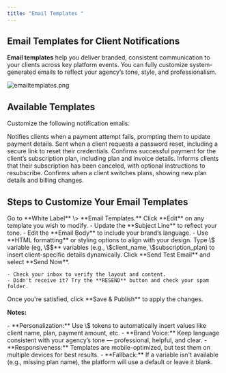 ```yaml
---
title: "Email Templates "
---
```


## **Email Templates for Client Notifications**

**Email templates** help you deliver branded, consistent communication to your clients across key platform events. You can fully customize system-generated emails to reflect your agency’s tone, style, and professionalism.

![emailtemplates.png](/images/emailtemplates.png)

## **Available Templates**

Customize the following notification emails:

<AccordionGroup>
  <Accordion title="Payment Failure Notification">
    Notifies clients when a payment attempt fails, prompting them to update payment details.
  </Accordion>
  <Accordion title="Password Reset Notification">
    Sent when a client requests a password reset, including a secure link to reset their credentials.
  </Accordion>
  <Accordion title="Subscription Payment Confirmation">
    Confirms successful payment for the client’s subscription plan, including plan and invoice details.
  </Accordion>
  <Accordion title="Subscription Cancellation Notification">
    Informs clients that their subscription has been canceled, with optional instructions to resubscribe.
  </Accordion>
  <Accordion title="Subscription Plan Change Notification">
    Confirms when a client switches plans, showing new plan details and billing changes.
  </Accordion>
</AccordionGroup>

## **Steps to Customize Your Email Templates**

<Steps>
  <Step title="Navigate to Email Templates" stepNumber={1} titleSize="p">
    Go to **White Label** \> **Email Templates.**
  </Step>
  <Step title="Select & Edit Template" stepNumber={2} titleSize="p">
    Click **Edit** on any template you wish to modify.
  </Step>
  <Step title="Customize Content" stepNumber={3} titleSize="p">
    - Update the **Subject Line** to reflect your tone.
    - Edit the **Email Body** to include your brand’s language.
    - Use **HTML formatting** or styling options to align with your design.
  </Step>
  <Step title="Personalize with Variables" stepNumber={4} titleSize="p">
    Type \$ variable (eg, \$$** variables (e.g., \$client_name, \$subscription_plan) to insert client-specific details dynamically.
  </Step>
  <Step title="Send a Test Email" stepNumber={5} titleSize="p">
    Click **Send Test Email** and select **Send Now**.

    - Check your inbox to verify the layout and content.
    - Didn't receive it? Try the **RESEND** button and check your spam folder.
  </Step>
  <Step title="Save & Publish" stepNumber={6} titleSize="p">
    Once you're satisfied, click **Save & Publish** to apply the changes.
  </Step>
</Steps>

**Notes:**

<Note>
  - **Personalization:** Use \$ tokens to automatically insert values like client name, plan, payment amount, etc.
  - **Brand Voice:** Keep language consistent with your agency’s tone — professional, helpful, and clear.
  - **Responsiveness:** Templates are mobile-optimized, but test them on multiple devices for best results.
  - **Fallback:** If a variable isn't available (e.g., missing plan name), the platform will use a default or leave it blank.
</Note>